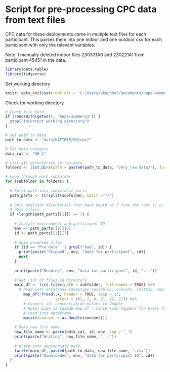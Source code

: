 
# Script for pre-processing CPC data from text files
CPC data for these deployments came in multiple text files for each participant. This parses them into one indoor and one outdoor csv for each participant with only the relevant variables. 

Note: I manually deleted indoor files 230331A0 and 230221A1 from participant 45451 in the data.


```r
library(data.table)
library(tidyverse)
```

Set working directory
```r
knitr::opts_knit$set(root.dir = 'C:/Users/vkuchhal/Documents/hepa-summer23')
```

Check for working directory
```r
# Check file path
if (!endsWith(getwd(), "hepa-summer23")) {
  stop("Incorrect working directory")
}
```

```r
# Set path to data
path_to_data <- "data/HAFTRAP/OH/cpc/"

# Set data category
data_cat <- "OH_C"
```

```r
# List all directories in raw data
folders <- list.dirs(path = paste0(path_to_data, "very_raw_data/"), full.names = TRUE, recursive = TRUE)
```

```r
# Loop through each subfolder
for (subfolder in folders) {
  
  # Split path into individual parts
  path_parts <- strsplit(subfolder, split = "/")
  
  # Only evaluate directories that have depth of 7 from the root (i.e. with
  # data files)
  if (length(path_parts[[1]]) == 7) {
    
    # Isolate environment and participant ID
    env <- path_parts[[1]][6]
    id <- path_parts[[1]][7]
  
    # Skip unwanted files
    if (id == "Pre data" || grepl("bad", id)) {
      print(paste("Skipped", env, "data for participant", id))
      next
    }
    
    print(paste("Reading", env, "data for participant", id, "..."))
    
    # Get list of files in directory
    main_df <- list.files(path = subfolder, full.names = TRUE) %>% 
      # Read into dataframe (datetime variables, concent, inlttmp, smpflow)
        map_df(~fread(.x, header = TRUE, skip = 13, 
                      select = c(1, 2, 4, 11, 12, 21)) %>%
        # Convert all concentration values to double
        # Note: pipe is inside map_df - conversion happens for every file 
        # read into dataframe
        mutate(concent = as.double(concent)))
      
    # Make new file name
    new_file_name <- paste(data_cat, id, env, sep = "_")
    print(paste("Writing", new_file_name, "..."))
    
    # Write into appropriate path
    fwrite(main_df, paste0(path_to_data, new_file_name, ".csv"))
    print(paste("Downloaded", env, "data for participant ID", id))
  }
}
```